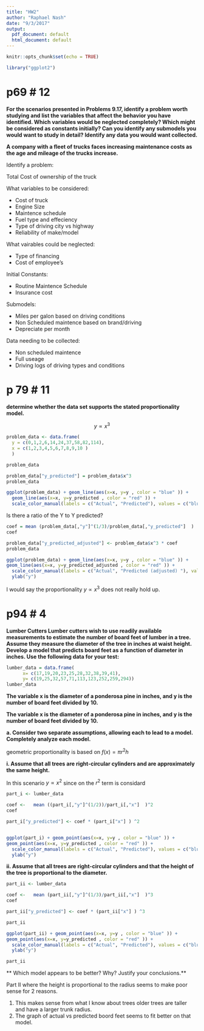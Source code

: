 ```yaml
---
title: "HW2"
author: "Raphael Nash"
date: "9/3/2017"
output:
  pdf_document: default
  html_document: default
---
```


```r
knitr::opts_chunk$set(echo = TRUE)
```

```r
library("ggplot2")
```

# p69 # 12


**For the scenarios presented in Problems 9.17, identify a problem worth studying and list the variables that affect the behavior you have identified. Which variables would be neglected completely? Which might be considered as constants initially? Can you identify any submodels you would want to study in detail? Identify any data you would want collected.**


**A company with a fleet of trucks faces increasing maintenance costs as the age and mileage of the trucks increase.**

Identify a problem:

Total Cost of ownership of the truck

What variables to be considered:

- Cost of truck
- Engine Size
- Maintence schedule
- Fuel type and effeciency
- Type of driving city vs highway
- Reliability of make/model

What vairables could be neglected:

- Type of financing
- Cost of employee's 

Initial Constants:

- Routine Maintence Schedule
- Insurance cost 

Submodels:

- Miles per galon based on driving conditions
- Non Scheduled maintence based on brand/driving
- Depreciate per month

Data needing to be collected:

- Non scheduled maintence
- Full useage
- Driving logs of driving types and conditions


# p 79 # 11 

**determine whether the data set supports the stated proportionality model.**

$$y \propto x^3$$


```r
problem_data <- data.frame( 
  y = c(0,1,2,6,14,24,37,58,82,114),
  x = c(1,2,3,4,5,6,7,8,9,10 )
  )

problem_data

```



```r
problem_data["y_predicted"] = problem_data$x^3
problem_data
```

```r
ggplot(problem_data) + geom_line(aes(x=x, y=y , color = "blue" )) +
  geom_line(aes(x=x, y=y_predicted , color = "red" )) +
  scale_color_manual(labels = c("Actual", "Predicted"), values = c("blue", "red")) 
```

Is there a ratio of the Y to Y predicted?



```r
coef = mean (problem_data[,"y"]^(1/3)/problem_data[,"y_predicted"]  )
coef
```

```r
problem_data["y_predicted_adjusted"] <- problem_data$x^3 * coef
problem_data
```


```r
ggplot(problem_data) + geom_line(aes(x=x, y=y , color = "blue" )) +
geom_line(aes(x=x, y=y_predicted_adjusted , color = "red" )) +
  scale_color_manual(labels = c("Actual", "Predicted (adjusted) "), values = c("blue", "red")) +
  ylab("y")

```

I would say the proportionality $y \propto x^3$ does not really hold up.  

# p94 # 4

**Lumber Cutters Lumber cutters wish to use readily available measurements to estimate the number of board feet of lumber in a tree. Assume they measure the diameter of the tree in inches at waist height. Develop a model that predicts board feet as a function of diameter in inches. Use the following data for your test:**

```r

lumber_data = data.frame( 
      x= c(17,19,20,23,25,28,32,38,39,41),
      y= c(19,25,32,57,71,113,123,252,259,294))
lumber_data

```
**The variable x is the diameter of a ponderosa pine in inches, and y is the number of board feet divided by 10.**

**The variable x is the diameter of a ponderosa pine in inches, and y is the number of board feet divided by 10.**



**a. Consider two separate assumptions, allowing each to lead to a model. Completely analyze each model.** 

geometric proportionality is based on $f(x)= \pi r^2 h$

**i. Assume that all trees are right-circular cylinders and are approximately the same height.**

In this scenario $y \propto x^2$ since on the $r^2$ term is considard 

```r

part_i <- lumber_data

coef <-   mean ((part_i[,"y"]^(1/2))/part_i[,"x"]  )^2
coef
```

```r

part_i["y_predicted"] <- coef * (part_i["x"] ) ^2


ggplot(part_i) + geom_point(aes(x=x, y=y , color = "blue" )) +
geom_point(aes(x=x, y=y_predicted , color = "red" )) +
  scale_color_manual(labels = c("Actual", "Predicted"), values = c("blue", "red")) +
  ylab("y")


```


**ii. Assume that all trees are right-circular cylinders and that the height of the tree is proportional to the diameter.**


```r

part_ii <- lumber_data

coef <-   mean (part_ii[,"y"]^(1/3)/part_ii[,"x"]  )^3
coef
```

```r

part_ii["y_predicted"] <- coef * (part_ii["x"] ) ^3

part_ii
```

```r
ggplot(part_ii) + geom_point(aes(x=x, y=y , color = "blue" )) +
geom_point(aes(x=x, y=y_predicted , color = "red" )) +
  scale_color_manual(labels = c("Actual", "Predicted"), values = c("blue", "red")) +
  ylab("y")

part_ii
```
** Which model appears to be better? Why? Justify your conclusions.**

Part II where the height is proportional to the radius seems to make poor sense for 2 reasons.

1.  This makes sense from what I know about trees older trees are taller and have a larger trunk radius. 
2. The graph of actual vs predicted boord feet seems to fit better on that model.  
